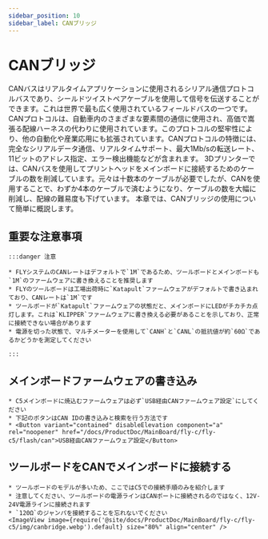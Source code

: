```yaml
---
sidebar_position: 10
sidebar_label: CANブリッジ
---
```




# CANブリッジ

CANバスはリアルタイムアプリケーションに使用されるシリアル通信プロトコルバスであり、シールドツイストペアケーブルを使用して信号を伝送することができます。これは世界で最も広く使用されているフィールドバスの一つです。CANプロトコルは、自動車内のさまざまな要素間の通信に使用され、高価で嵩張る配線ハーネスの代わりに使用されています。このプロトコルの堅牢性により、他の自動化や産業応用にも拡張されています。CANプロトコルの特徴には、完全なシリアルデータ通信、リアルタイムサポート、最大1Mb/sの転送レート、11ビットのアドレス指定、エラー検出機能などが含まれます。
3Dプリンターでは、CANバスを使用してプリントヘッドをメインボードに接続するためのケーブルの数を削減しています。元々は十数本のケーブルが必要でしたが、CANを使用することで、わずか4本のケーブルで済むようになり、ケーブルの数を大幅に削減し、配線の難易度も下げています。
本章では、CANブリッジの使用について簡単に概説します。



## 重要な注意事項

    :::danger 注意

    * FLYシステムのCANレートはデフォルトで`1M`であるため、ツールボードとメインボードも`1M`のファームウェアに書き換えることを推奨します
    * FLYのツールボードは工場出荷時に`Katapult`ファームウェアがデフォルトで書き込まれており、CANレートは`1M`です
    * ツールボードが`Katapult`ファームウェアの状態だと、メインボードにLEDがチカチカ点灯します。これは`KLIPPER`ファームウェアに書き換える必要があることを示しており、正常に接続できない場合があります
    * 電源を切った状態で、マルチメーターを使用して`CANH`と`CANL`の抵抗値が約`60Ω`であるかどうかを測定してください

    :::

## メインボードファームウェアの書き込み

    * C5メインボードに焼込むファームウェアは必ず`USB経由CANファームウェア設定`にしてください
    * 下記のボタンはCAN IDの書き込みと検索を行う方法です
    * <Button variant="contained" disableElevation component="a" rel="noopener" href="/docs/ProductDoc/MainBoard/fly-c/fly-c5/flash/can">USB経由CANファームウェア設定</Button>


## ツールボードをCANでメインボードに接続する

    * ツールボードのモデルが多いため、ここではC5での接続手順のみを紹介します
    * 注意してください、ツールボードの電源ラインはCANポートに接続されるのではなく、12V-24V電源ラインに接続されます
    * `120Ω`のジャンパを接続することを忘れないでください
    <ImageView image={require('@site/docs/ProductDoc/MainBoard/fly-c/fly-c5/img/canbridge.webp').default} size="80%" align="center" />
